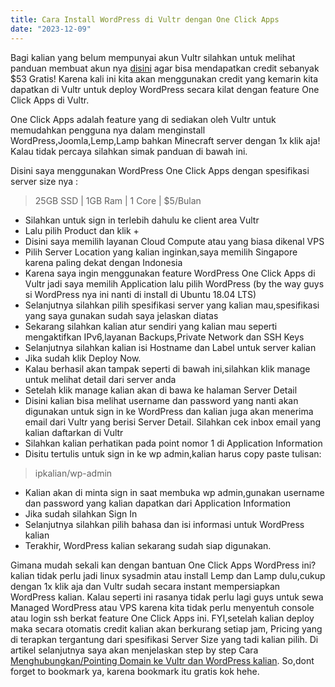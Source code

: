 ```yaml
---
title: Cara Install WordPress di Vultr dengan One Click Apps
date: "2023-12-09"
---
```


Bagi kalian yang belum mempunyai akun Vultr silahkan untuk melihat panduan membuat akun nya [disini](https://www.boybdul.my.id/posts/cara-mendapatkan-saldo-53-di-vultr) agar bisa mendapatkan credit sebanyak $53 Gratis! Karena kali ini kita akan menggunakan credit yang kemarin kita dapatkan di Vultr untuk deploy WordPress secara kilat dengan feature One Click Apps di Vultr.

One Click Apps adalah feature yang di sediakan oleh Vultr untuk memudahkan pengguna nya dalam menginstall WordPress,Joomla,Lemp,Lamp bahkan Minecraft server dengan 1x klik aja! Kalau tidak percaya silahkan simak panduan di bawah ini.

Disini saya menggunakan WordPress One Click Apps dengan spesifikasi server size nya :

> 25GB SSD | 1GB Ram | 1 Core | $5/Bulan

* Silahkan untuk sign in terlebih dahulu ke client area Vultr
* Lalu pilih Product dan klik +
* Disini saya memilih layanan Cloud Compute atau yang biasa dikenal VPS
* Pilih Server Location yang kalian inginkan,saya memilih Singapore karena paling dekat dengan Indonesia
* Karena saya ingin menggunakan feature WordPress One Click Apps di Vultr jadi saya memilih Application lalu pilih WordPress (by the way guys si WordPress nya ini nanti di install di Ubuntu 18.04 LTS)
* Selanjutnya silahkan pilih spesifikasi server yang kalian mau,spesifikasi yang saya gunakan sudah saya jelaskan diatas
* Sekarang silahkan kalian atur sendiri yang kalian mau seperti mengaktifkan IPv6,layanan Backups,Private Network dan SSH Keys
* Selanjutnya silahkan kalian isi Hostname dan Label untuk server kalian
* Jika sudah klik Deploy Now.
* Kalau berhasil akan tampak seperti di bawah ini,silahkan klik manage untuk melihat detail dari server anda
* Setelah klik manage kalian akan di bawa ke halaman Server Detail
* Disini kalian bisa melihat username dan password yang nanti akan digunakan untuk sign in ke WordPress dan kalian juga akan menerima email dari Vultr yang berisi Server Detail. Silahkan cek inbox email yang kalian daftarkan di Vultr
* Silahkan kalian perhatikan pada point nomor 1 di Application Information
* Disitu tertulis untuk sign in ke wp admin,kalian harus copy paste tulisan:

> ipkalian/wp-admin

* Kalian akan di minta sign in saat membuka wp admin,gunakan username dan password yang kalian dapatkan dari Application Information
* Jika sudah silahkan Sign In
* Selanjutnya silahkan pilih bahasa dan isi informasi untuk WordPress kalian
* Terakhir, WordPress kalian sekarang sudah siap digunakan.

Gimana mudah sekali kan dengan bantuan One Click Apps WordPress ini? kalian tidak perlu jadi linux sysadmin atau install Lemp dan Lamp dulu,cukup dengan 1x klik aja dan Vultr sudah secara instant mempersiapkan WordPress kalian. Kalau seperti ini rasanya tidak perlu lagi guys untuk sewa Managed WordPress atau VPS karena kita tidak perlu menyentuh console atau login ssh berkat feature One Click Apps ini. FYI,setelah kalian deploy maka secara otomatis credit kalian akan berkurang setiap jam, Pricing yang di terapkan tergantung dari spesifikasi Server Size yang tadi kalian pilih. Di artikel selanjutnya saya akan menjelaskan step by step Cara [Menghubungkan/Pointing Domain ke Vultr dan WordPress kalian](https://www.boybdul.my.id/menghubungkan-domain-ke-vultr). So,dont forget to bookmark ya, karena bookmark itu gratis kok hehe.

